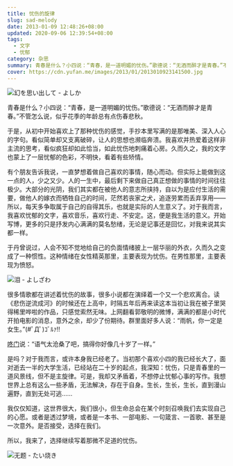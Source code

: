 ```yaml
---
title: 忧伤的旋律
slug: sad-melody
date: 2013-01-09 12:48:26+08:00
updated: 2020-09-06 12:39:54+08:00
tags:
  - 文字
  - 忧郁
category: 杂思
summary: 青春是什么？小四说：“青春，是一道明媚的忧伤。”歌德说：“无酒而醉才是青春。”不管怎么说，似乎花季的年龄总有点伤春悲秋。
cover: https://cdn.yufan.me/images/2013/01/2013010923141500.jpg
---
```


![幻を思い出して - よしか](https://cdn.yufan.me/images/2013/01/2013010923203400.jpg)

<MusicPlayer netease={2149019981} />

青春是什么？小四说：“青春，是一道明媚的忧伤。”歌德说：“无酒而醉才是青春。”不管怎么说，似乎花季的年龄总有点伤春悲秋。

于是，从初中开始喜欢上了那种忧伤的感觉，手抄本里写满的是那唯美、深入人心的字句。看似简单却又支离破碎，让人的思想也濒临奔溃。我喜欢并热爱着这样非主流的思考，看似疯狂却如此恰当，如此忧伤地刺痛着心房。久而久之，我的文字也蒙上了一层忧郁的色彩，不明快，看着有些矫情。

有个朋友告诉我说，一直梦想着做自己喜欢的事情，随心而动。但实际上能做到这一点的人，少之又少。人的一生中，最后剩下来做自己真正想做的事情的时间往往极少。大部分的光阴，我们其实都在被他人的意志所挟持，自以为是应付生活的需要，做他人的嫁衣而牺牲自己的时间，茫然若丧家之犬，追逐劳累而丢弃享用——所以，每天多争取属于自己的自得其乐，也就是实际的人生意义了。对于我而言，我喜欢忧郁的文字，喜欢音乐，喜欢行走、不安定。这，便是我生活的意义。开始写博，更多的只是抒发内心满满的莫名愁绪，无论是记事还是回忆，对我来说其实都一样。

于丹曾说过，人会不知不觉地给自己的负面情绪披上一层华丽的外衣，久而久之变成了一种惯性。这种情绪在女性精英那里，主要表现为忧伤。在男性那里，主要表现为愤怒。

![泪 - よしざわ](https://cdn.yufan.me/images/2013/01/2013010923260800.jpg)

很多情歌都在讲述着忧伤的故事，很多小说都在演绎着一个又一个悲欢离合。读《悲伤逆流成河》的时候还在上高中，时隔五年后再来读这本当初让我在被子里哭得稀里哗啦的作品，只感觉索然无味。上网翻看郭敬明的微博，满满的都是小时代开拍电影的消息，意外之余，却少了份期待。群里面好多人说：“雨帆，你一定是女生。”(#ﾟДﾟ)ｺﾞﾙｧ!!

[咚门](https://www.dearzd.com)说：“语气太沧桑了吧，搞得你好像几十岁了一样。”

是吗？对于我而言，或许本身我已经老了。当初那个喜欢小四的我已经长大了，面对逝去一半的大学生活，已经站在二十岁的起点，我深知：忧伤，只是青春里的一道风景线，但不是主旋律。可是，我却又矛盾着，不想停止忧郁心事的写作。我想世界上总有这么一些矛盾，无法解决，存在于自身。生长，生长，生长，直到漫山遍野，直到无处可逃……

我仅仅知道，这世界很大，我们很小，但生命总会在某个时刻召唤我们去实现自己的心愿。或者是透过梦境，或者是一本书、一部电影、一句箴言、一首歌、甚至是一次意外。是否接受，选择在我们。

所以，我来了，选择继续写着那微不足道的忧伤。

![无题 - たい烧き](https://cdn.yufan.me/images/2013/01/2013010923242700.jpg)
